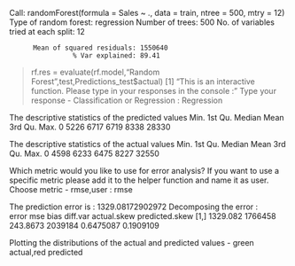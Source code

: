 Call:
 randomForest(formula = Sales ~ ., data = train, ntree = 500,      mtry = 12) 
               Type of random forest: regression
                     Number of trees: 500
No. of variables tried at each split: 12

          Mean of squared residuals: 1550640
                    % Var explained: 89.41
> rf.res = evaluate(rf.model,"Random Forest",test,Predictions_test$actual)
[1] "This is an interactive function. Please type in your responses in the console :"
Type your response - Classification or Regression : Regression

 The descriptive statistics of the predicted values 
   Min. 1st Qu.  Median    Mean 3rd Qu.    Max. 
      0    5226    6717    6719    8338   28330 

 The descriptive statistics of the actual values 
   Min. 1st Qu.  Median    Mean 3rd Qu.    Max. 
      0    4598    6233    6475    8227   32550 

 Which metric would you like to use for error analysis? 
 If you want to use a specific metric please add it to the helper function and name it as user.
Choose metric - rmse,user : rmse

The prediction error is : 1329.08172902972
 Decomposing the error :  
        error     mse     bias diff.var actual.skew predicted.skew
[1,] 1329.082 1766458 243.8673  2039184   0.6475087      0.1909109

 Plotting the distributions of the actual and predicted values - green actual,red predicted
